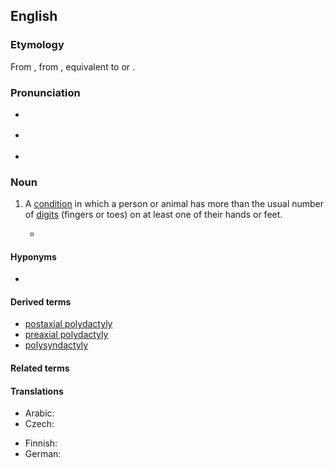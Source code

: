 ==English==
{{wikipedia}}

===Etymology===
From {{bor|en|grc|πολυδάκτυλος}} {{suffix|en||-y}}, from {{affix|grc|πολυ-|δάκτυλος|t1=many|t2=fingers, toes|nocat=1}}, equivalent to {{af|en|poly-|dactyly}} or {{af|en|polydactyl|-y}}.

===Pronunciation===
* {{accent|RP}} {{IPA|en|/ˌpɒl.ɪˈdak.tɪl.i/}}
* {{accent|GA}} {{IPA|en|/ˌpɑl.iˈdæk.təl.i/}}
* {{hyphenation|en|pol|y|dac|tyl|y}}

===Noun===
{{en-noun}}

# {{lb|en|teratology}} A [[condition]] in which a person or animal has more than the usual number of [[digit]]s (fingers or toes)  on at least one of their hands or feet.
#*{{quote-web|en|year=2008|work=Guinness World Records|section=Human Body — Extreme Bodies|url=http://www.guinnessworldrecords.com/records/human_body/extreme_bodies/most_fingers_and_toes_-_living_person.aspx|title=Most Fingers and Toes — Living Person|passage=Pranamya Menaria (India; born August 10, 2005) has 25 in total (12 fingers and 13 toes). This is as a result of the condition '''Polydactyly''' and Syndactyly.}}

====Hyponyms====
* {{l|en|hexadactyly}}

====Derived terms====
* [[postaxial polydactyly]]
* [[preaxial polydactyly]]
* [[polysyndactyly]]

====Related terms====
{{rel3|en|polydactyl|polydactylism|polydactylous}}

====Translations====
{{trans-top|condition}}
* Arabic: {{t|ar|كَثْرَة اَلْأَصَابِع|f}}
* Czech: {{t|cs|polydaktylie|f}}
{{trans-mid}} 
* Finnish: {{t+|fi|polydaktylia}}
* German: {{t|de|Polydaktylie|f}}
{{trans-bottom}}

{{c|en|Fingers}}